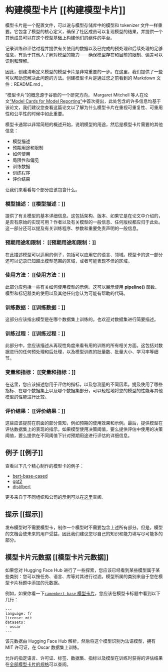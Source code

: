 # 构建模型卡片 [[构建模型卡片]]

<CourseFloatingBanner
    chapter={4}
    classNames="absolute z-10 right-0 top-0"
/>

模型卡片是一个配置文件，可以说与模型存储库中的模型和 tokenizer 文件一样重要。它包含了模型的核心定义，确保了社区成员可以复现模型的结果，并提供一个其他成员可以在这个模型基础上构建他们的组件的平台。

记录训练和评估过程并提供有关使用的数据以及已完成的预处理和后续处理的足够信息，有助于其他人了解对模型的能力——确保模型存在和目前的限制、偏差可以识别和理解。

因此，创建清晰定义模型的模型卡片是非常重要的一步。在这里，我们提供了一些可以帮助您解决此问题的方法。创建模型卡片是通过您之前看到的 Markdown 文件：README.md 。

“模型卡片”的概念源于谷歌的一个研究方向， Margaret Mitchell 等人在论文[“Model Cards for Model Reporting”](https://arxiv.org/abs/1810.03993)中首次提出，此处包含的许多信息均基于该论文，我们建议您查看这篇论文以了解为什么模型卡片在重视可重复性、可重用性和公平性的时候中如此重要。

模型卡通常以非常简短的概述开始，说明模型的用途，然后是模型卡片需要的其他信息：

- 模型描述
- 预期用途和限制
- 如何使用
- 局限性和偏见
- 训练数据
- 训练程序
- 评价结果

让我们来看看每个部分应该包含什么。

### 模型描述： [[模型描述：]]

提供了有关模型的基本详细信息。这包括架构、版本、如果它是在论文中介绍的，是否有原始的实现可用？作者以及有关模型的一般信息、任何版权都应归于此处。这一部分还可以提及有关训练程序、参数和重要免责声明的一般信息。

### 预期用途和限制： [[预期用途和限制：]]

在此描述模型可以适用的例子，包括可以应用它的语言、领域。模型卡的这一部分还可以记录已知超出模型范围的区域，或者可能表现不佳的区域。

### 使用方法： [[使用方法：]]

此部分应包括一些有关如何使用模型的示例。这可以展示使用 **pipeline()** 函数、模型和标记器类的使用以及其他任何您认为可能有帮助的代码。

### 训练数据： [[训练数据：]]

这部分应该指出模型是在哪个数据集上训练的。也欢迎对数据集进行简要描述。

### 训练过程： [[训练过程：]]

此部分中，您应该描述从再现性角度来看有用的训练的所有相关方面。这包括对数据进行的任何预处理和后处理，以及模型训练的批量数、批量大小、学习率等细节。

### 变量和指标： [[变量和指标：]]

在这里，您应该描述您用于评估的指标，以及您测量的不同因素。提及使用了哪些指标、在哪个数据集上以及哪个数据集部分，可以轻松地将您的模型的性能与其他模型的性能进行比较。

### 评价结果： [[评价结果：]]

这些应该提前在前面的部分告知，例如预期的使用效果和示例。最后，提供模型在评估数据集上的表现的指示。如果模型使用决策阈值，要么提供评估中使用的决策阈值，要么提供在不同阈值下针对预期用途进行评估的详细信息。

## 例子 [[例子]]

查看以下几个精心制作的模型卡的例子：

* [bert-base-cased](https://huggingface.co/bert-base-cased)
* [gpt2](https://huggingface.co/gpt2)
* [distilbert](https://huggingface.co/distilbert-base-uncased)

更多来自于不同组织和公司的示例可以在[这里](https://github.com/huggingface/model_card/blob/master/examples.md)查阅.

## 提示 [[提示]]

发布模型时不需要模型卡，制作一个模型时不需要包含上述所有部分。但是，模型的文档会使未来的用户受益，因此我们建议您尽自己的知识和能力填写尽可能多的部分。

## 模型卡片元数据 [[模型卡片元数据]]

如果您对 Hugging Face Hub 进行了一些探索，您应该已经看到某些模型属于某些类别：您可以按任务、语言、库等对其进行过滤。模型所属的类别来自于您在模型卡片标题中添加的元数据。

例如，如果你看一下[`camembert-base` 模型卡片](https://huggingface.co/camembert-base/blob/main/README.md)，您应该在模型卡标题中看到以下几行：

```
---
language: fr
license: mit
datasets:
- oscar
---
```

该元数据由 Hugging Face Hub 解析，然后将这个模型识别为法语模型，拥有 MIT 许可证，在 Oscar 数据集上训练。

允许的指定语言、许可证、标签、数据集、指标以及模型在训练时获得的评估结果在[全部模型卡片的规格](https://raw.githubusercontent.com/huggingface/huggingface_hub/main/modelcard.md)可以查阅。